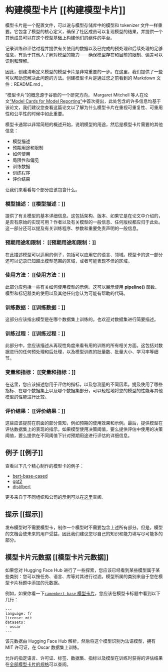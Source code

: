 # 构建模型卡片 [[构建模型卡片]]

<CourseFloatingBanner
    chapter={4}
    classNames="absolute z-10 right-0 top-0"
/>

模型卡片是一个配置文件，可以说与模型存储库中的模型和 tokenizer 文件一样重要。它包含了模型的核心定义，确保了社区成员可以复现模型的结果，并提供一个其他成员可以在这个模型基础上构建他们的组件的平台。

记录训练和评估过程并提供有关使用的数据以及已完成的预处理和后续处理的足够信息，有助于其他人了解对模型的能力——确保模型存在和目前的限制、偏差可以识别和理解。

因此，创建清晰定义模型的模型卡片是非常重要的一步。在这里，我们提供了一些可以帮助您解决此问题的方法。创建模型卡片是通过您之前看到的 Markdown 文件：README.md 。

“模型卡片”的概念源于谷歌的一个研究方向， Margaret Mitchell 等人在论文[“Model Cards for Model Reporting”](https://arxiv.org/abs/1810.03993)中首次提出，此处包含的许多信息均基于该论文，我们建议您查看这篇论文以了解为什么模型卡片在重视可重复性、可重用性和公平性的时候中如此重要。

模型卡通常以非常简短的概述开始，说明模型的用途，然后是模型卡片需要的其他信息：

- 模型描述
- 预期用途和限制
- 如何使用
- 局限性和偏见
- 训练数据
- 训练程序
- 评价结果

让我们来看看每个部分应该包含什么。

### 模型描述： [[模型描述：]]

提供了有关模型的基本详细信息。这包括架构、版本、如果它是在论文中介绍的，是否有原始的实现可用？作者以及有关模型的一般信息、任何版权都应归于此处。这一部分还可以提及有关训练程序、参数和重要免责声明的一般信息。

### 预期用途和限制： [[预期用途和限制：]]

在此描述模型可以适用的例子，包括可以应用它的语言、领域。模型卡的这一部分还可以记录已知超出模型范围的区域，或者可能表现不佳的区域。

### 使用方法： [[使用方法：]]

此部分应包括一些有关如何使用模型的示例。这可以展示使用 **pipeline()** 函数、模型和标记器类的使用以及其他任何您认为可能有帮助的代码。

### 训练数据： [[训练数据：]]

这部分应该指出模型是在哪个数据集上训练的。也欢迎对数据集进行简要描述。

### 训练过程： [[训练过程：]]

此部分中，您应该描述从再现性角度来看有用的训练的所有相关方面。这包括对数据进行的任何预处理和后处理，以及模型训练的批量数、批量大小、学习率等细节。

### 变量和指标： [[变量和指标：]]

在这里，您应该描述您用于评估的指标，以及您测量的不同因素。提及使用了哪些指标、在哪个数据集上以及哪个数据集部分，可以轻松地将您的模型的性能与其他模型的性能进行比较。

### 评价结果： [[评价结果：]]

这些应该提前在前面的部分告知，例如预期的使用效果和示例。最后，提供模型在评估数据集上的表现的指示。如果模型使用决策阈值，要么提供评估中使用的决策阈值，要么提供在不同阈值下针对预期用途进行评估的详细信息。

## 例子 [[例子]]

查看以下几个精心制作的模型卡的例子：

* [bert-base-cased](https://huggingface.co/bert-base-cased)
* [gpt2](https://huggingface.co/gpt2)
* [distilbert](https://huggingface.co/distilbert-base-uncased)

更多来自于不同组织和公司的示例可以在[这里](https://github.com/huggingface/model_card/blob/master/examples.md)查阅.

## 提示 [[提示]]

发布模型时不需要模型卡，制作一个模型时不需要包含上述所有部分。但是，模型的文档会使未来的用户受益，因此我们建议您尽自己的知识和能力填写尽可能多的部分。

## 模型卡片元数据 [[模型卡片元数据]]

如果您对 Hugging Face Hub 进行了一些探索，您应该已经看到某些模型属于某些类别：您可以按任务、语言、库等对其进行过滤。模型所属的类别来自于您在模型卡片标题中添加的元数据。

例如，如果你看一下[`camembert-base` 模型卡片](https://huggingface.co/camembert-base/blob/main/README.md)，您应该在模型卡标题中看到以下几行：

```
---
language: fr
license: mit
datasets:
- oscar
---
```

该元数据由 Hugging Face Hub 解析，然后将这个模型识别为法语模型，拥有 MIT 许可证，在 Oscar 数据集上训练。

允许的指定语言、许可证、标签、数据集、指标以及模型在训练时获得的评估结果在[全部模型卡片的规格](https://raw.githubusercontent.com/huggingface/huggingface_hub/main/modelcard.md)可以查阅。